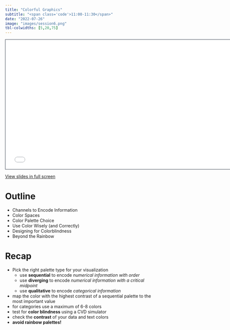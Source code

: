 ---
title: "Colorful Graphics"
subtitle: "<span class='code'>11:00-11:30</span>"
date: "2022-07-26"
image: "images/session6.png"
tbl-colwidths: [5,20,75]
---

```{=html}
<iframe class="slide-deck" src="../materials/06_colorful_graphics.pdf" height="420" width="747" style="border: 1px solid #2e3846;"></iframe>
```

[View slides in full screen](../materials/06_colorful_graphics.pdf)


# Outline

-   Channels to Encode Information
-   Color Spaces
-   Color Palette Choice
-   Use Color Wisely (and Correctly)
-   Designing for Colorblindness
-   Beyond the Rainbow

# Recap

::: recap
-   Pick the right palette type for your visualization
    -   use **sequential** to encode *numerical information with order*
    -   use **diverging** to encode *numerical information with a critical midpoint*
    -   use **qualitative** to encode *categorical information*
-   map the color with the highest contrast of a sequential palette to the most important value
-   for categories use a maximum of 6-8 colors
-   test for **color blindness** using a CVD simulator
-   check the **contrast** of your data and text colors
-   **avoid rainbow palettes!**
:::
